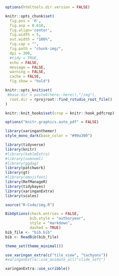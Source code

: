 
<style>

.center2 {
  margin: 0;
  position: absolute;
  top: 50%;
  left: 50%;
  -ms-transform: translate(-50%, -50%);
  transform: translate(-50%, -50%);
}

</style>





```r
options(htmltools.dir.version = FALSE)
```


  


```r
knitr::opts_chunk$set(
  fig.pos = 'H',
  fig.asp = 0.618,
  fig.align='center',
  fig.width = 5,
  out.width = "100%",
  fig.cap = "", 
  fig.path = "chunk-img/",
  dpi = 300,
  #tidy = TRUE,
  echo = FALSE,
  message = FALSE,
  warning = FALSE,
  cache = FALSE,
  fig.show = "hold")

knitr::opts_knit$set(
 #base.dir = paste0(here::here(),"/img"),
  root.dir = rprojroot::find_rstudio_root_file()
)

knitr::knit_hooks$set(crop = knitr::hook_pdfcrop)

options("knitr.graphics.auto_pdf" = FALSE)
```


```r
library(xaringanthemer)
style_mono_dark(base_color = "#99a300")

```




```r
library(tidyverse)
library(knitr)
#library(kableExtra)
#library(nomnoml)
#library(ggdag)
library(patchwork)
library(gt)
#library(emojifont)
library(RefManageR)
library(tidybayes)
library(xaringanExtra)
library(scales)
```

```r
source("R-Code/img.R")
```




```r
BibOptions(check.entries = FALSE, 
           bib.style = "authoryear", 
           style = "markdown",
           dashed = TRUE)
bib_file <- "bib.bib"
bib <- ReadBib(bib_file)
```



```r
theme_set(theme_minimal())
```



```r
use_xaringan_extra(c("tile_view", "tachyons"))
#xaringanExtra::use_animate_all("slide_left")
```



```r
xaringanExtra::use_scribble()
```

